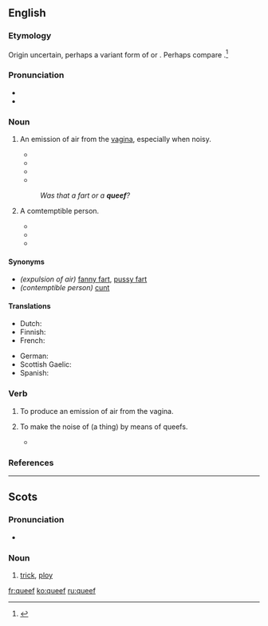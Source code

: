 ==English==
===Etymology===
Origin uncertain, perhaps a variant form of {{term|quiff||trick, ploy}} or {{term|quiff||woman; vulva}}. Perhaps compare {{etyl|sco}} {{term|queef|lang=sco}}.<ref>{{quote-book
  | date = 2010-10-16
  | title = Where a Dobdob Meets a Dikdik: A Word Lover's Guide to the Weirdest, Wackiest, and Wonkiest Lexical Gems
  | first = Bill
  | last = Casselman
  | location = Avon
  | publisher = Adams Media
  | edition = Original
  | isbn = 9781440506369
  | ol = 24539105M
  | page = 191
  | passage = '''Queef''' is Scottish slang, a pronunciation variant of quiff, meaning “vulva” or “vagina”. This, together with British nautical slang where a '''queef''' is also a dialectic variant of quiff meaning “a blast of wind,” combined sometime during the last 200 years in vulgar street talk to give the current meaning of '''queef''': an explusion of air from the vulva during or often just after vigorous intercourse, commonly called a pussy fart.
}}</ref>

===Pronunciation===
* {{IPA|/kwiːf/}}
* {{rhymes|iːf}}

===Noun===
{{en-noun}}

# {{slang}} An emission of air from the [[vagina]], especially when noisy.
#* {{quote-book|year=2004|passage=Finally, I have only heard about it, but what about the '''queef'''?  This is the vagina-fart.  Is it truly possible?|author=Michael Ryan|title=The Dirtiest Toilet Humor Book Ever|publisher=iUniverse|year_published=2004|page=47}}
#* {{quote-song|year=2005|passage=We are the '''queef''' after a porn star breaks the gang bang record.|composer=[[w:Bloodhound Gang|The Bloodhound Gang]]|title=Pennsylvania}}
#* {{quote-book
  | date = 2010-10-16
  | title = Where a Dobdob Meets a Dikdik: A Word Lover's Guide to the Weirdest, Wackiest, and Wonkiest Lexical Gems
  | first = Bill
  | last = Casselman
  | location = Avon
  | publisher = Adams Media
  | edition = Original
  | isbn = 9781440506369
  | ol = 24539105M
  | page = 192
  | passage = A '''queef''' is not, of course, flatulence, so technically it is not a fart either. It is air, not waste gases produced by digestion, so often there is no attendant odor.
}}
#* {{seemorecites}}
#: ''Was that a fart or a '''queef'''?''
# {{slang}} A comtemptible person.
#* {{quote-video
  | date = 2000-01-12
  | episode = {{w|World Wide Recorder Concert}}
  | title = {{w|South Park}}
  | season = 3
  | number = 17
  | passage = ''Tough Guy:'' Oh yeah? Well, you look like a bunch of '''queefs''' to me, huh?
}}
#* {{quote-newsgroup
  | date = 2000-09-12
  | author = D. G. Porter
  | title = Re: OT: Bush Fucks Up with Mike On
  | newsgroup = alt.tv.southpark
  | id = 39BE65CF.567C@pacbell.net
  | passage = When you dumb-fucks repeat some right-wing loon's lie it only makes you look like a '''queef'''.
}}
#* {{seemorecites}}

====Synonyms====
* ''(expulsion of air)'' [[fanny fart]], [[pussy fart]]
* ''(contemptible person)'' [[cunt]]

====Translations====
{{trans-top|an emission of air from the vagina}}
* Dutch: {{t-|nl|schedewind}}
* Finnish: {{t-|fi|emätinpieru}}
* French: {{t-|fr|pet vaginal|m}}
{{trans-mid}}
* German: {{t-|de|Mösenfurz|m}}
* Scottish Gaelic: {{t-|gd|braim-fhaighein|m}}
* Spanish: {{t-|es|pedo vaginal|m}}
{{trans-bottom}}

===Verb===
{{en-verb}}

# {{intransitive|slang}} To produce an emission of air from the vagina.
# {{transitive|slang}} To make the noise of (a thing) by means of queefs.
#* {{quote-book|year=2002|passage=back to the movie where we find Kim, back at the gallery, so catatonic and sex-obsessed she'd sell Michaelangelo's ''David'' for $5 and '''queef''' the theme from ''Close Encounters'' for no extra charge.|author=Dennis Hensley|title=Screening Party|publisher=Alyson Publishing|year_published=2002|page=74}}

===References===
<references/>

----

==Scots==
===Pronunciation===
*{{IPA|/kwif/|lang=sco}}

===Noun===
{{sco-noun}}

# [[trick]], [[ploy]]

[[fr:queef]]
[[ko:queef]]
[[ru:queef]]
